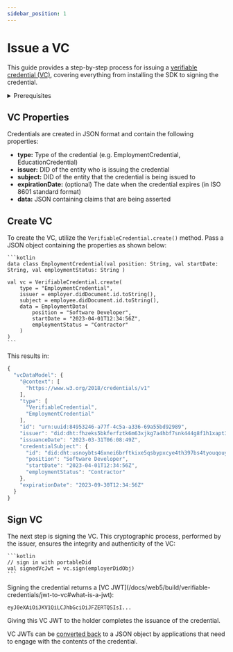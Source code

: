 ```yaml
---
sidebar_position: 1
---
```



# Issue a VC

This guide provides a step-by-step process for issuing a [verifiable credential (VC)](/docs/web5/learn/verifiable-credentials), covering everything from installing the SDK to signing the credential.

<details>
<summary>Prerequisites</summary>

<Tabs>
  <TabItem value="JavaScript" label="JavaScript" default>

**Install Package**
```bash
npm i @web5/credentials
```

**Import Class**

```js
import { VerifiableCredential } from "@web5/credentials";
```

  </TabItem>
  <TabItem value="Kotlin" label="Kotlin">


**Configure Repositories**

```kotlin
repositories {
  mavenCentral()
  maven("https://jitpack.io")
  maven("https://repo.danubetech.com/repository/maven-public/")
  maven("https://repository.jboss.org/nexus/content/repositories/thirdparty-releases/")
}

**Configure Dependencies**
dependencies {
  implementation("xyz.block:web5-credentials:0.0.9-delta")
}
```

**Import Class**

```kotlin
import xyz.block.web5.credentials.VerifiableCredential
```

  </TabItem>
</Tabs>



**Obtain DIDs**

VCs are issued to and from subjects of [Decentralized Identifiers (DID)](/docs/web5/learn/decentralized-identifiers).

- If you don't already have one, you can [create a DID](/docs/web5/build/decentralized-identifiers/how-to-create-did#create-a-did-manually).
- Also, you'll need the DID of the entity you'll like to issue the VC to.

</details>

## VC Properties

Credentials are created in JSON format and contain the following properties:

- **type:** Type of the credential (e.g. EmploymentCredential, EducationCredential)
- **issuer:** DID of the entity who is issuing the credential
- **subject:** DID of the entity that the credential is being issued to
- **expirationDate:** (optional) The date when the credential expires (in ISO 8601 standard format)
- **data:** JSON containing claims that are being asserted

## Create VC

To create the VC, utilize the `VerifiableCredential.create()` method. Pass a JSON object containing the properties as shown below:
<Tabs>
  <TabItem value="JavaScript" label="JavaScript" default>
    <CodeSnippet functionName="createEmploymentCredential" />
  </TabItem>
  <TabItem value="Kotlin" label="Kotlin">

    ```kotlin
    data class EmploymentCredential(val position: String, val startDate: String, val employmentStatus: String )

    val vc = VerifiableCredential.create(
        type = "EmploymentCredential",
        issuer = employer.didDocument.id.toString(),
        subject = employee.didDocument.id.toString(),
        data = EmploymentData(
            position = "Software Developer",
            startDate = "2023-04-01T12:34:56Z",
            employmentStatus = "Contractor"
        )
    )
    ```
  </TabItem>
</Tabs>


This results in:

```js
{
  "vcDataModel": {
    "@context": [
      "https://www.w3.org/2018/credentials/v1"
    ],
    "type": [
      "VerifiableCredential",
      "EmploymentCredential"
    ],
    "id": "urn:uuid:84953246-a77f-4c5a-a336-69a55bd92989",
    "issuer": "did:dht:fhzeks5bkferfztk6m63xjkg7a4hbf7snk444g8f1h1xapt391ty",
    "issuanceDate": "2023-03-31T06:08:49Z",
    "credentialSubject": {
      "id": "did:dht:usnoybts46xnei6brftkixe5qsbypxcye4th397bs4tyouqouyho",
      "position": "Software Developer",
      "startDate": "2023-04-01T12:34:56Z",
      "employmentStatus": "Contractor"
    },
    "expirationDate": "2023-09-30T12:34:56Z"
  }
}
```

## Sign VC

The next step is signing the VC. This cryptographic process, performed by the issuer, ensures the integrity and authenticity of the VC:
<Tabs>
  <TabItem value="JavaScript" label="JavaScript" default>
    <CodeSnippet functionName="signCredential" />
  </TabItem>
  <TabItem value="Kotlin" label="Kotlin">

    ```kotlin
    // sign in with portableDid
    val signedVcJwt = vc.sign(employerDidObj)
    ```
  </TabItem>
</Tabs>
Signing the credential returns a [VC JWT](/docs/web5/build/verifiable-credentials/jwt-to-vc#what-is-a-jwt):

```
eyJ0eXAiOiJKV1QiLCJhbGciOiJFZERTQSIsI...
```

Giving this VC JWT to the holder completes the issuance of the credential.

VC JWTs can be [converted back](/docs/web5/build/verifiable-credentials/jwt-to-vc#decoding-jwt) to a JSON object by applications that need to engage with the contents of the credential.
